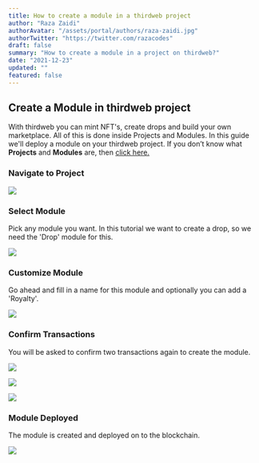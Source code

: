 ```yaml
---
title: How to create a module in a thirdweb project
author: "Raza Zaidi"
authorAvatar: "/assets/portal/authors/raza-zaidi.jpg"
authorTwitter: "https://twitter.com/razacodes"
draft: false
summary: "How to create a module in a project on thirdweb?" 
date: "2021-12-23"
updated: ""
featured: false
---
```

## Create a Module in thirdweb project

With thirdweb you can mint NFT's, create drops and build your own marketplace. All of this is done inside Projects and Modules. In this guide we'll deploy a module on your thirdweb project. If you don’t know what **Projects** and **Modules** are, then [click here.](/learn/introduction)

### Navigate to Project

![](/assets/portal/learn/how-to-create-and-deploy-projects-modules/My_project_2.png)

### Select Module

Pick any module you want. In this tutorial we want to create a drop, so we need the 'Drop' module for this.

![](/assets/portal/learn/how-to-create-and-deploy-projects-modules/Drop.png)

### Customize Module

Go ahead and fill in a name for this module and optionally you can add a 'Royalty'.

![](/assets/portal/learn/how-to-create-and-deploy-projects-modules/add-module.png)

### Confirm Transactions

You will be asked to confirm two transactions again to create the module.

![](/assets/portal/learn/how-to-create-and-deploy-projects-modules/adding-module.png)

<ImageSideToSide>

![](/assets/portal/learn/how-to-create-and-deploy-projects-modules/metamask4.png)

![](/assets/portal/learn/how-to-create-and-deploy-projects-modules/metamask5.png)

</ImageSideToSide>

### Module Deployed

The module is created and deployed on to the blockchain.

![](/assets/portal/learn/how-to-create-and-deploy-projects-modules/Claim_conditions.png)

<MdxNavigation>
  <MdxNavigationItem
    href="/learn/projects"
    title="Project"
  />
  <MdxNavigationItem
    href="/learn/modules/pack"
    title="Pack"
    next
  />
</MdxNavigation>